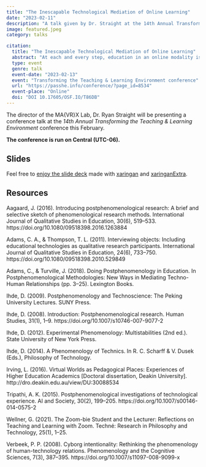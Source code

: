 ```yaml
---
title: "The Inescapable Technological Mediation of Online Learning"
date: "2023-02-11"
description: "A talk given by Dr. Straight at the 14th Annual Transforming the Teaching & Learning Environment conference."
image: featured.jpeg
category: talks

citation:
  title: "The Inescapable Technological Mediation of Online Learning"
  abstract: "At each and every step, education in an online modality is necessarily mediated by innumerable technologies. In a variation on the traditional postphenomenological understanding of technological mediation, we will trace the experience through the learner, into the technology, the design of the instruction, to the content, and back again. At these “enigma points,” we find we end up playing a kind of pedagogical ‘telephone,’ potentially divorcing what is actually being experienced from what and how it was intended. Like designing a user or learning experience, you can’t design the experience, only for it."
  type: event
  genre: talk
  event-date: "2023-02-13"
  event: "Transforming the Teaching & Learning Environment conference"
  url: "https://passhe.info/conference/?page_id=8534"
  event-place: "Online"
  doi: "DOI 10.17605/OSF.IO/T86DB"
---
```


The director of the MA{VR}X Lab, Dr. Ryan Straight will be presenting a conference talk at the *14th Annual Transforming the Teaching & Learning Environment* conference this February.

**The conference is run on Central (UTC-06).**

## Slides

Feel free to [enjoy the slide deck](https://ryanstraight.github.io/ttle-2023/index.html) made with [xaringan](https://slides.yihui.org/xaringan/#1) and [xaringanExtra](https://pkg.garrickadenbuie.com/xaringanExtra/#/).

## Resources

Aagaard, J. (2016). Introducing postphenomenological research: A brief and selective sketch of phenomenological research methods. International Journal of Qualitative Studies in Education, 30(6), 519--533. https://doi.org/10.1080/09518398.2016.1263884

Adams, C. A., & Thompson, T. L. (2011). Interviewing objects: Including educational technologies as qualitative research participants. International Journal of Qualitative Studies in Education, 24(6), 733--750. https://doi.org/10.1080/09518398.2010.529849

Adams, C., & Turville, J. (2018). Doing Postphenomenology in Education. In Postphenomenological Methodologies: New Ways in Mediating Techno-Human Relationships (pp. 3--25). Lexington Books.

Ihde, D. (2009). Postphenomenology and Technoscience: The Peking University Lectures. SUNY Press.

Ihde, D. (2008). Introduction: Postphenomenological research. Human Studies, 31(1), 1--9. https://doi.org/10.1007/s10746-007-9077-2

Ihde, D. (2012). Experimental Phenomenology: Multistabilities (2nd ed.). State University of New York Press.

Ihde, D. (2014). A Phenomenology of Technics. In R. C. Scharff & V. Dusek (Eds.), Philosophy of Technology.

Irving, L. (2016). Virtual Worlds as Pedagogical Places: Experiences of Higher Education Academics \[Doctoral dissertation, Deakin University\]. http://dro.deakin.edu.au/view/DU:30088534

Tripathi, A. K. (2015). Postphenomenological investigations of technological experience. AI and Society, 30(2), 199--205. https://doi.org/10.1007/s00146-014-0575-2

Wellner, G. (2021). The Zoom-bie Student and the Lecturer: Reflections on Teaching and Learning with Zoom. Techné: Research in Philosophy and Technology, 25(1), 1--25.

Verbeek, P. P. (2008). Cyborg intentionality: Rethinking the phenomenology of human-technology relations. Phenomenology and the Cognitive Sciences, 7(3), 387--395. https://doi.org/10.1007/s11097-008-9099-x
